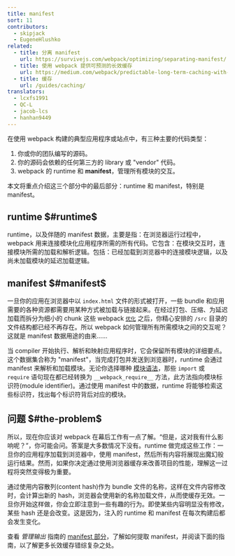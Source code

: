 ```yaml
---
title: manifest
sort: 11
contributors:
  - skipjack
  - EugeneHlushko
related:
  - title: 分离 manifest
    url: https://survivejs.com/webpack/optimizing/separating-manifest/
  - title: 使用 webpack 提供可预测的长效缓存
    url: https://medium.com/webpack/predictable-long-term-caching-with-webpack-d3eee1d3fa31
  - title: 缓存
    url: /guides/caching/
translators:
  - lcxfs1991
  - QC-L
  - jacob-lcs
  - hanhan9449
---
```


在使用 webpack 构建的典型应用程序或站点中，有三种主要的代码类型：

1. 你或你的团队编写的源码。
2. 你的源码会依赖的任何第三方的 library 或 "vendor" 代码。
3. webpack 的 runtime 和 **manifest**，管理所有模块的交互。

本文将重点介绍这三个部分中的最后部分：runtime 和 manifest，特别是 manifest。

## runtime $#runtime$

runtime，以及伴随的 manifest 数据，主要是指：在浏览器运行过程中，webpack 用来连接模块化应用程序所需的所有代码。它包含：在模块交互时，连接模块所需的加载和解析逻辑。包括：已经加载到浏览器中的连接模块逻辑，以及尚未加载模块的延迟加载逻辑。

## manifest $#manifest$

一旦你的应用在浏览器中以 `index.html` 文件的形式被打开，一些 bundle 和应用需要的各种资源都需要用某种方式被加载与链接起来。在经过打包、压缩、为延迟加载而拆分为细小的 chunk 这些 webpack [`优化`](/configuration/optimization/) 之后，你精心安排的 `/src` 目录的文件结构都已经不再存在。所以 webpack 如何管理所有所需模块之间的交互呢？这就是 manifest 数据用途的由来……

当 compiler 开始执行、解析和映射应用程序时，它会保留所有模块的详细要点。这个数据集合称为 "manifest"，当完成打包并发送到浏览器时，runtime 会通过 manifest 来解析和加载模块。无论你选择哪种 [模块语法](/api/module-methods)，那些 `import` 或 `require` 语句现在都已经转换为 `__webpack_require__` 方法，此方法指向模块标识符(module identifier)。通过使用 manifest 中的数据，runtime 将能够检索这些标识符，找出每个标识符背后对应的模块。

## 问题 $#the-problem$

所以，现在你应该对 webpack 在幕后工作有一点了解。“但是，这对我有什么影响呢？”，你可能会问。答案是大多数情况下没有。runtime 做完成这些工作：一旦你的应用程序加载到浏览器中，使用 manifest，然后所有内容将展现出魔幻般运行结果。然而，如果你决定通过使用浏览器缓存来改善项目的性能，理解这一过程将突然变得极为重要。

通过使用内容散列(content hash)作为 bundle 文件的名称，这样在文件内容修改时，会计算出新的 hash，浏览器会使用新的名称加载文件，从而使缓存无效。一旦你开始这样做，你会立即注意到一些有趣的行为。即使某些内容明显没有修改，某些 hash 还是会改变。这是因为，注入的 runtime 和 manifest 在每次构建后都会发生变化。

查看 _管理输出_ 指南的 [manifest 部分](/guides/output-management/#the-manifest)，了解如何提取 manifest，并阅读下面的指南，以了解更多长效缓存错综复杂之处。
